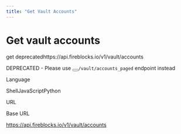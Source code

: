 ```yaml
---
title: "Get Vault Accounts"
---
```

  
  # Get vault accounts

get deprecatedhttps://api.fireblocks.io/v1/vault/accounts

DEPRECATED - Please use <button aria-label="Copy Code" class="rdmd-code-copy fa"></button><code class="rdmd-code lang- theme-light" data-lang="" name="" tabindex="0">/vault/accounts_paged</code> endpoint instead

Language

ShellJavaScriptPython

URL

Base URL

https://api.fireblocks.io/v1/vault/accounts